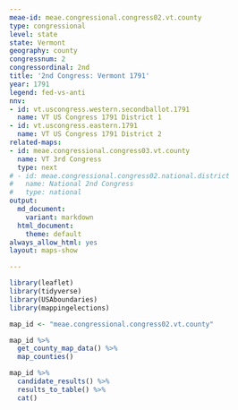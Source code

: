 ```yaml
---
meae-id: meae.congressional.congress02.vt.county
type: congressional
level: state
state: Vermont
geography: county
congressnum: 2
congressordinal: 2nd
title: '2nd Congress: Vermont 1791'
year: 1791
legend: fed-vs-anti
nnv:
- id: vt.uscongress.western.secondballot.1791
  name: VT US Congress 1791 District 1
- id: vt.uscongress.eastern.1791
  name: VT US Congress 1791 District 2
related-maps:
- id: meae.congressional.congress03.vt.county
  name: VT 3rd Congress
  type: next
# - id: meae.congressional.congress02.national.district
#   name: National 2nd Congress
#   type: national
output:
  md_document:
    variant: markdown
  html_document:
    theme: default
always_allow_html: yes
layout: maps-show

---
```


```r
library(leaflet)
library(tidyverse)
library(USAboundaries)
library(mappingelections)

map_id <- "meae.congressional.congress02.vt.county"
```

<div class="map">

```r
map_id %>%
  get_county_map_data() %>%
  map_counties()
```

</div>

<div class="results-table">

```r
map_id %>%
  candidate_results() %>%
  results_to_table() %>%
  cat()
```

</div>
